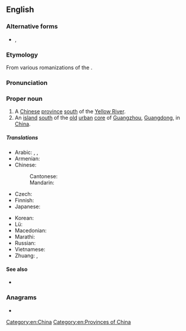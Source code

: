 ==English==
{{wikipedia}}

===Alternative forms===
* {{qualifier|obsolete}} {{l|en|Honan}}, {{l|en|Ho-nan}}

===Etymology===
From various romanizations of the {{der|en|zh|河南|lit=[land] [[south]] of the [[river]]}}.

===Pronunciation===
{{rfp|lang=en}}

===Proper noun===
{{en-proper noun}}

# A [[Chinese]] [[province]] [[south]] of the [[Yellow River]].
# An [[island]] [[south]] of the [[old]] [[urban]] [[core]] of [[Guangzhou]], [[Guangdong]], in [[China]].

=====Translations=====
{{trans-top|Chinese province}}
* Arabic: {{t|ar|خِنَان|m}}, {{t|ar|خِينَان|m|tr=ḵinān}}, {{t|ar|هِينَان|m|tr=hinān}}
* Armenian: {{t|hy|Հենան|sc=Armn}}
* Chinese:
*: Cantonese: {{t|yue|河南|tr=ho4 naam4|sc=Hani}}
*: Mandarin: {{t+|cmn|河南|tr=Hénán|sc=Hani}}
* Czech: {{t|cs|Che-nan}}
* Finnish: {{t|fi|Henan}}
* Japanese: {{t|ja|河南|tr=かなん, Kanan}}
{{trans-mid}}
* Korean: {{t|ko|허난|tr=Heonan}}
* Lü: {{t|khb|ᦷᦆᧉᦓᦱᧃᧉ}}
* Macedonian: {{t|mk|Хенан|tr=Hénan|sc=Cyrl}}
* Marathi: {{t|mr|हेनान|tr=henāna|sc=Deva}}
* Russian: {{t|ru|Хэна́нь|m}}
* Vietnamese: {{t|vi|Hà Nam}}
* Zhuang: {{t|za|Hoznamz}}, {{t|za|Hoznanz}}
{{trans-bottom}}

====See also====
* {{l|en|Zhengzhou}}

===Anagrams===
* {{anagrams|en|a=aehnn|henna}}

[[Category:en:China]]
[[Category:en:Provinces of China]]